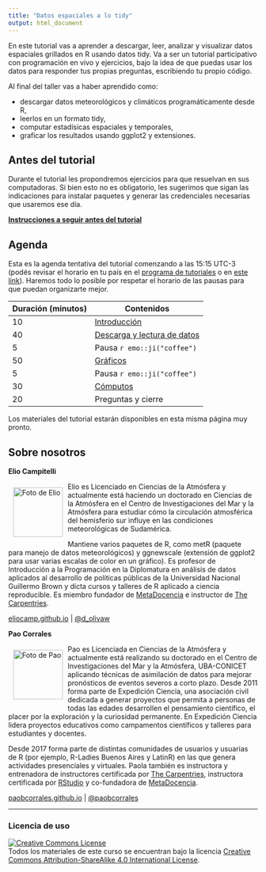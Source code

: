 ```yaml
---
title: "Datos espaciales a lo tidy"
output: html_document
---
```


En este tutorial vas a aprender a descargar, leer, analizar y visualizar datos espaciales grillados en R usando datos tidy. Va a ser un tutorial participativo con programación en vivo y ejercicios, bajo la idea de que puedas usar los datos para responder tus propias preguntas, escribiendo tu propio código. 

Al final del taller vas a haber aprendido como: 

- descargar datos meteorológicos y climáticos programáticamente desde R, 
- leerlos en un formato tidy, 
- computar estadísicas espaciales y temporales, 
- graficar los resultados usando ggplot2 y extensiones.

## Antes del tutorial 

Durante el tutorial les propondremos ejercicios para que resuelvan en sus computadoras. Si bien esto no es obligatorio, les sugerimos que sigan las indicaciones para instalar paquetes y generar las credenciales necesarias que usaremos ese día. 

[**Instrucciones a seguir antes del tutorial**](preparacion.html)

## Agenda

Esta es la agenda tentativa del tutorial comenzando a las 15:15 UTC-3 (podés revisar el horario en tu país en el [programa de tutoriales](https://user2021.r-project.org/program/tutorials/) o en [este link](https://arewemeetingyet.com/UTC/2021-07-07/18:15/Datos%20espaciales%20a%20lo%20tidy#eyJ1cmwiOiJodHRwczovL2VsaW9jYW1wLmdpdGh1Yi5pby9lc3BhY2lhbGVzLXRpZHktdHV0b3JpYWwvIn0=)). Haremos todo lo posible por respetar el horario de las pausas para que puedan organizarte mejor. 

|Duración (minutos) |Contenidos|
|:---|----------|
|10  | [Introducción](01_intro.html) |
|40  | [Descarga y lectura de datos](02_lectura.html) |
|5   | Pausa `r emo::ji("coffee")` |
|50  | [Gráficos](03_graficado.html) |
|5   | Pausa `r emo::ji("coffee")`  |
|30  | [Cómputos](04_calculos.html) |
|20 | Preguntas y cierre |

Los materiales del tutorial estarán disponibles en esta misma página muy pronto.

## Sobre nosotros

**Elio Campitelli**

<img src="img/elio_cicle.png" alt="Foto de Elio" width="100" height="100" align="left" style="margin:10px"/> Elio es Licenciado en Ciencias de la Atmósfera y actualmente está haciendo un doctorado en Ciencias de la Atmósfera en el Centro de Investigaciones del Mar y la Atmósfera para estudiar cómo la circulación atmosférica del hemisferio sur influye en las condiciones meteorológicas de Sudamérica. 

Mantiene varios paquetes de R, como metR (paquete para manejo de datos meteorológicos) y ggnewscale (extensión de ggplot2 para usar varias escalas de color en un gráfico). Es profesor de Introducción a la Programación en la Diplomatura en análisis de datos aplicados al desarrollo de políticas públicas de la Universidad Nacional Guillermo Brown y dicta cursos y talleres de R aplicado a ciencia reproducible. 
Es miembro fundador de [MetaDocencia](http://metadocencia.org/) e instructor de [The Carpentries](https://carpentries.org/).

[eliocamp.github.io](https://eliocamp.github.io/) | [\@d_olivaw](https://twitter.com/d_olivaw)




**Pao Corrales**

<img src="img/pao_circle.png" alt="Foto de Pao" width="100" height="100" align="left" style="margin:10px"/> Pao es Licenciada en Ciencias de la Atmósfera y actualmente está realizando su doctorado en el Centro de Investigaciones del Mar y la Atmósfera, UBA-CONICET aplicando técnicas de asimilación de datos para mejorar pronósticos de eventos severos a corto plazo. Desde 2011 forma parte de Expedición Ciencia, una asociación civil dedicada a generar proyectos que permita a personas de todas las edades desarrollen el pensamiento científico, el placer por la exploración y la curiosidad permanente. En Expedición Ciencia lidera proyectos educativos como campamentos científicos y talleres para estudiantes y docentes.

Desde 2017 forma parte de distintas comunidades de usuarios y usuarias de R (por ejemplo, R-Ladies Buenos Aires y LatinR) en las que genera actividades presenciales y virtuales. Paola también es instructora y entrenadora de instructores certificada por [The Carpentries](https://carpentries.org/), instructora certificada por [RStudio](https://education.rstudio.com/trainers/people/corrales+paola/) y co-fundadora de [MetaDocencia](http://metadocencia.org/).

[paobcorrales.github.io](https://github.com/paocorrales) | [\@paobcorrales](https://twitter.com/PaobCorrales)

___

### Licencia de uso

<a rel="license" href="https://creativecommons.org/licenses/by-sa/4.0/deed.es_ES"><img alt="Creative Commons License" style="border-width:0" src="https://i.creativecommons.org/l/by-sa/4.0/88x31.png" /></a><br />
Todos los materiales de este curso se encuentran bajo la licencia <a rel="license" href="https://creativecommons.org/licenses/by-sa/4.0/deed.es_ES">Creative Commons Attribution-ShareAlike 4.0 International License</a>.


